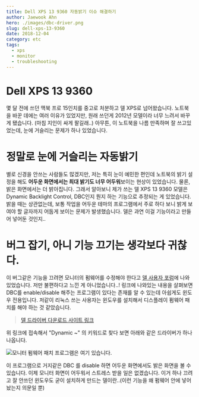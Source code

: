 ```yaml
---
title: Dell XPS 13 9360 자동밝기 이슈 해결하기
author: Jaewook Ahn
hero: ./images/dbc-driver.png
slug: dell-xps-13-9360
date: 2018-12-04
category: etc
tags:
  - xps
  - monitor
  - troubleshooting
---
```


# Dell XPS 13 9360

몇 달 전에 쓰던 맥북 프로 15인치를 중고로 처분하고 델 XPS로 넘어왔습니다. 노트북을 바꾼 데에는 여러 이유가 있었지만, 원래 쓰던게 2012년 모델이라 너무 느려서 바꾸게 됐습니다. (마침 지인이 싸게 팔길래..) 아무튼, 이 노트북을 나름 만족하며 잘 쓰고있었는데, 눈에 거슬리는 문제가 하나 있었습니다.

# 정말로 눈에 거슬리는 자동밝기

별로 신경을 안쓰는 사람들도 많겠지만, 저는 특히 눈이 예민한 편인데 노트북의 밝기 설정을 해도 **어두운 화면에서는 최대 밝기도 너무 어두워**보이는 현상이 있었습니다. 물론, 밝은 화면에서는 더 밝아집니다. 그래서 알아보니 제가 쓰는 델 XPS 13 9360 모델은 Dynamic Backlight Control, DBC인지 뭔지 하는 기능으로 추정되는 게 있었습니다. 밝을 때는 상관없는데, 보통 작업을 어두운 테마의 프로그램에서 주로 하다 보니 밝게 보여야 할 글자까지 어둡게 보이는 문제가 발생했습니다. 델은 과연 이걸 기능이라고 만들어 넣어둔 것인지..

# 버그 잡기, 아니 기능 끄기는 생각보다 귀찮다.

이 버그같은 기능을 끄려면 모니터의 펌웨어를 수정해야 한다고 [델 사용자 포럼](https://www.dell.com/community/Laptops-General-Read-Only/XPS-13-9360-vs-Dynamic-Contrast-Brightness/m-p/5148632)에 나와있었습니다. 저만 불편하다고 느낀 게 아니었습니다..! 링크에 나와있는 내용을 살펴보면 DBC를 enable/disable 해주는 프로그램이 있다는 존재를 알 수 있는데 아쉽게도 윈도우 전용입니다. 저같이 리눅스 쓰는 사용자는 윈도우를 설치해서 디스플레이 펌웨어 패치를 해야 하는 것 같았습니다.

> [델 드라이버 다운로드 사이트 링크](https://www.dell.com/support/home/kr/ko/krdhs1/product-support/product/xps-13-9360-laptop/drivers)

위 링크에 접속해서 "Dynamic ~" 의 키워드로 찾다 보면 아래와 같은 드라이버가 하나 나옵니다.

![모니터 펌웨어 패치 프로그램은 여기 있습니다.](./images/dbc-driver.png)

이 프로그램으로 거지같은 DBC 를 disable 하면 어두운 화면에서도 밝은 화면을 볼 수 있습니다. 이제 모니터 화면이 어두워서 스트레스 받을 일은 없겠습니다. 이거 하나 끄려고 잘 안쓰던 윈도우도 굳이 설치하게 만드는 델이란..(이런 기능을 왜 펌웨어 안에 넣어놨는지 의문일 뿐)